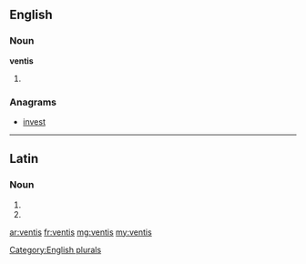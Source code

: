 ==English==

===Noun===
'''ventis'''

# {{plural of|[[venti]]}}

===Anagrams===
* [[invest#English|invest]]

[[Category:English plurals]]

----

==Latin==

===Noun===
{{la-noun-form|ventīs}}

# {{inflection of|ventus|ventus|dat|p|lang=la}}
# {{inflection of|ventus|ventus|abl|p|lang=la}}

[[ar:ventis]]
[[fr:ventis]]
[[mg:ventis]]
[[my:ventis]]